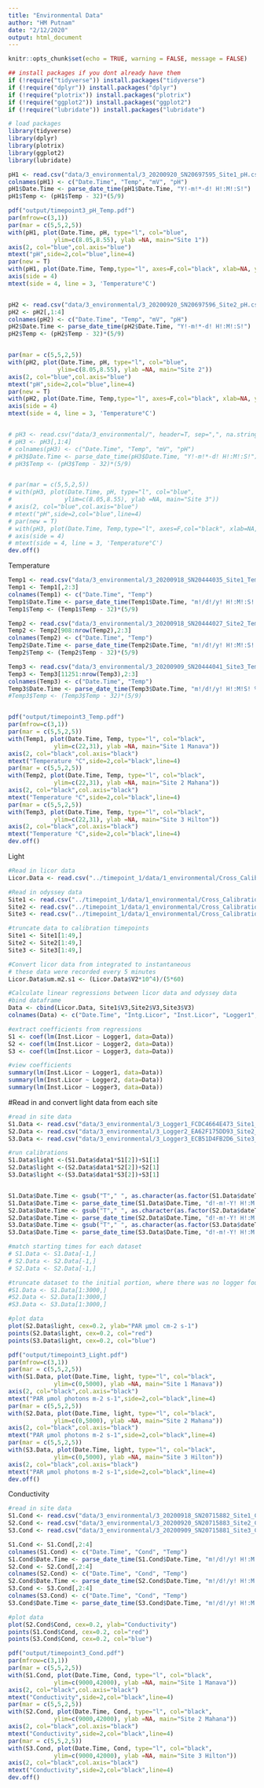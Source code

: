 ```yaml
---
title: "Environmental Data"
author: "HM Putnam"
date: "2/12/2020"
output: html_document
---
```


```r
knitr::opts_chunk$set(echo = TRUE, warning = FALSE, message = FALSE)

## install packages if you dont already have them
if (!require("tidyverse")) install.packages("tidyverse")
if (!require("dplyr")) install.packages("dplyr")
if (!require("plotrix")) install.packages("plotrix")
if (!require("ggplot2")) install.packages("ggplot2")
if (!require("lubridate")) install.packages("lubridate")

# load packages
library(tidyverse)
library(dplyr)
library(plotrix)
library(ggplot2)
library(lubridate)
```

```r
pH1 <- read.csv("data/3_environmental/3_20200920_SN20697595_Site1_pH.csv", header=T, sep=",", na.strings="NA",skip=1) #load  data
colnames(pH1) <- c("Date.Time", "Temp", "mV", "pH")
pH1$Date.Time <- parse_date_time(pH1$Date.Time, "Y!-m!*-d! H!:M!:S!") 
pH1$Temp <- (pH1$Temp - 32)*(5/9)

pdf("output/timepoint3_pH_Temp.pdf")
par(mfrow=c(3,1))
par(mar = c(5,5,2,5))
with(pH1, plot(Date.Time, pH, type="l", col="blue", 
             ylim=c(8.05,8.55), ylab =NA, main="Site 1"))
axis(2, col="blue",col.axis="blue")
mtext("pH",side=2,col="blue",line=4) 
par(new = T)
with(pH1, plot(Date.Time, Temp,type="l", axes=F,col="black", xlab=NA, ylab=NA, ylim=c(27,32)))
axis(side = 4)
mtext(side = 4, line = 3, 'Temperature°C')


pH2 <- read.csv("data/3_environmental/3_20200920_SN20697596_Site2_pH.csv", header=T, sep=",", na.strings="NA", skip=2) #load  data
pH2 <- pH2[,1:4]
colnames(pH2) <- c("Date.Time", "Temp", "mV", "pH")
pH2$Date.Time <- parse_date_time(pH2$Date.Time, "Y!-m!*-d! H!:M!:S!")
pH2$Temp <- (pH2$Temp - 32)*(5/9)


par(mar = c(5,5,2,5))
with(pH2, plot(Date.Time, pH, type="l", col="blue", 
              ylim=c(8.05,8.55), ylab =NA, main="Site 2"))
axis(2, col="blue",col.axis="blue")
mtext("pH",side=2,col="blue",line=4) 
par(new = T)
with(pH2, plot(Date.Time, Temp,type="l", axes=F,col="black", xlab=NA, ylab=NA, ylim=c(27,32)))
axis(side = 4)
mtext(side = 4, line = 3, 'Temperature°C')


# pH3 <- read.csv("data/3_environmental/", header=T, sep=",", na.strings="NA", skip=2) #load  data
# pH3 <- pH3[,1:4]
# colnames(pH3) <- c("Date.Time", "Temp", "mV", "pH")
# pH3$Date.Time <- parse_date_time(pH3$Date.Time, "Y!-m!*-d! H!:M!:S!")
# pH3$Temp <- (pH3$Temp - 32)*(5/9)


# par(mar = c(5,5,2,5))
# with(pH3, plot(Date.Time, pH, type="l", col="blue", 
#               ylim=c(8.05,8.55), ylab =NA, main="Site 3"))
# axis(2, col="blue",col.axis="blue")
# mtext("pH",side=2,col="blue",line=4) 
# par(new = T)
# with(pH3, plot(Date.Time, Temp,type="l", axes=F,col="black", xlab=NA, ylab=NA, ylim=c(27,32)))
# axis(side = 4)
# mtext(side = 4, line = 3, 'Temperature°C')
dev.off()
```

Temperature
```r
Temp1 <- read.csv("data/3_environmental/3_20200918_SN20444035_Site1_Temp.csv", header=T, sep=",", na.strings="NA",skip=1) #load  data
Temp1 <- Temp1[,2:3]
colnames(Temp1) <- c("Date.Time", "Temp")
Temp1$Date.Time <- parse_date_time(Temp1$Date.Time, "m!/d!/y! H!:M!:S! %p") 
Temp1$Temp <- (Temp1$Temp - 32)*(5/9)

Temp2 <- read.csv("data/3_environmental/3_20200918_SN20444027_Site2_Temp.csv", header=T, sep=",", na.strings="NA",skip=1) #load  data
Temp2 <- Temp2[908:nrow(Temp2),2:3]
colnames(Temp2) <- c("Date.Time", "Temp")
Temp2$Date.Time <- parse_date_time(Temp2$Date.Time, "m!/d!/y! H!:M!:S! %p") 
Temp2$Temp <- (Temp2$Temp - 32)*(5/9)

Temp3 <- read.csv("data/3_environmental/3_20200909_SN20444041_Site3_Temp.csv", header=T, sep=",", na.strings="NA",skip=1) #load  data
Temp3 <- Temp3[11251:nrow(Temp3),2:3]
colnames(Temp3) <- c("Date.Time", "Temp")
Temp3$Date.Time <- parse_date_time(Temp3$Date.Time, "m!/d!/y! H!:M!S! %p") 
#Temp3$Temp <- (Temp3$Temp - 32)*(5/9)


pdf("output/timepoint3_Temp.pdf")
par(mfrow=c(3,1))
par(mar = c(5,5,2,5))
with(Temp1, plot(Date.Time, Temp, type="l", col="black", 
             ylim=c(22,31), ylab =NA, main="Site 1 Manava"))
axis(2, col="black",col.axis="black")
mtext("Temperature °C",side=2,col="black",line=4) 
par(mar = c(5,5,2,5))
with(Temp2, plot(Date.Time, Temp, type="l", col="black", 
             ylim=c(22,31), ylab =NA, main="Site 2 Mahana"))
axis(2, col="black",col.axis="black")
mtext("Temperature °C",side=2,col="black",line=4) 
par(mar = c(5,5,2,5))
with(Temp3, plot(Date.Time, Temp, type="l", col="black", 
             ylim=c(22,31), ylab =NA, main="Site 3 Hilton"))
axis(2, col="black",col.axis="black")
mtext("Temperature °C",side=2,col="black",line=4) 
dev.off()
```
Light
```r
#Read in licor data
Licor.Data <- read.csv("../timepoint_1/data/1_environmental/Cross_Calibration/20200111/1_20200111_Licor_Light_Calib.csv", header=FALSE)

#Read in odyssey data
Site1 <- read.csv("../timepoint_1/data/1_environmental/Cross_Calibration/20200111/Logger1_FCDC4664E473_1578805794987.csv", header=FALSE, skip=81)
Site2 <- read.csv("../timepoint_1/data/1_environmental/Cross_Calibration/20200111/Logger2_EA62F175DD93_1578805769597.csv", header=FALSE, skip=83)
Site3 <- read.csv("../timepoint_1/data/1_environmental/Cross_Calibration/20200111/Logger3_ECB51D4FB2D6_1578805825453.csv", header=FALSE, skip=83)

#truncate data to calibration timepoints
Site1 <- Site1[1:49,]
Site2 <- Site2[1:49,]
Site3 <- Site3[1:49,]

#Convert licor data from integrated to instantaneous
# these data were recorded every 5 minutes
Licor.Data$um.m2.s1 <- (Licor.Data$V2*10^4)/(5*60)

#Calculate linear regressions between licor data and odyssey data
#bind dataframe
Data <- cbind(Licor.Data, Site1$V3,Site2$V3,Site3$V3)
colnames(Data) <- c("Date.Time", "Intg.Licor", "Inst.Licor", "Logger1", "Logger2", "Logger3")

#extract coefficients from regressions
S1 <- coef(lm(Inst.Licor ~ Logger1, data=Data))
S2 <- coef(lm(Inst.Licor ~ Logger2, data=Data))
S3 <- coef(lm(Inst.Licor ~ Logger3, data=Data))

#view coefficients
summary(lm(Inst.Licor ~ Logger1, data=Data))
summary(lm(Inst.Licor ~ Logger2, data=Data))
summary(lm(Inst.Licor ~ Logger3, data=Data))
```

#Read in and convert light data from each site
```r
#read in site data
S1.Data <- read.csv("data/3_environmental/3_Logger1_FCDC4664E473_Site1_Light.csv")
S2.Data <- read.csv("data/3_environmental/3_Logger2_EA62F175DD93_Site2_Light.csv")
S3.Data <- read.csv("data/3_environmental/3_Logger3_ECB51D4FB2D6_Site3_Light.csv")

#run calibrations
S1.Data$light <-(S1.Data$data1*S1[2])+S1[1]
S2.Data$light <-(S2.Data$data1*S2[2])+S2[1]
S3.Data$light <-(S3.Data$data1*S3[2])+S3[1]


S1.Data$Date.Time <- gsub("T"," ", as.character(as.factor(S1.Data$dateTime)))
S1.Data$Date.Time <- parse_date_time(S1.Data$Date.Time, "d!-m!-Y! H!:M!:S!") 
S2.Data$Date.Time <- gsub("T"," ", as.character(as.factor(S2.Data$dateTime)))
S2.Data$Date.Time <- parse_date_time(S2.Data$Date.Time, "d!-m!-Y! H!:M!:S!") 
S3.Data$Date.Time <- gsub("T"," ", as.character(as.factor(S3.Data$dateTime)))
S3.Data$Date.Time <- parse_date_time(S3.Data$Date.Time, "d!-m!-Y! H!:M!:S!") 

#match starting times for each dataset
# S1.Data <- S1.Data[-1,]
# S2.Data <- S2.Data[-1,]
# S2.Data <- S2.Data[-1,]

#truncate dataset to the initial portion, where there was no logger fouling
#S1.Data <- S1.Data[1:3000,]
#S2.Data <- S2.Data[1:3000,]
#S3.Data <- S3.Data[1:3000,]

#plot data
plot(S2.Data$light, cex=0.2, ylab="PAR µmol cm-2 s-1")
points(S2.Data$light, cex=0.2, col="red")
points(S3.Data$light, cex=0.2, col="blue")

pdf("output/timepoint3_Light.pdf")
par(mfrow=c(3,1))
par(mar = c(5,5,2,5))
with(S1.Data, plot(Date.Time, light, type="l", col="black", 
             ylim=c(0,5000), ylab =NA, main="Site 1 Manava"))
axis(2, col="black",col.axis="black")
mtext("PAR µmol photons m-2 s-1",side=2,col="black",line=4) 
par(mar = c(5,5,2,5))
with(S2.Data, plot(Date.Time, light, type="l", col="black", 
             ylim=c(0,5000), ylab =NA, main="Site 2 Mahana"))
axis(2, col="black",col.axis="black")
mtext("PAR µmol photons m-2 s-1",side=2,col="black",line=4) 
par(mar = c(5,5,2,5))
with(S3.Data, plot(Date.Time, light, type="l", col="black", 
             ylim=c(0,5000), ylab =NA, main="Site 3 Hilton"))
axis(2, col="black",col.axis="black")
mtext("PAR µmol photons m-2 s-1",side=2,col="black",line=4) 
dev.off()
```

Conductivity
```r
#read in site data
S1.Cond <- read.csv("data/3_environmental/3_20200918_SN20715882_Site1_Conductivity.csv", header = T, skip=1)
S2.Cond <- read.csv("data/3_environmental/3_20200920_SN20715883_Site2_Conductivity.csv", header = T, skip=1)
S3.Cond <- read.csv("data/3_environmental/3_20200909_SN20715881_Site3_Conductivity.csv", header = T, skip=1)

S1.Cond <- S1.Cond[,2:4]
colnames(S1.Cond) <- c("Date.Time", "Cond", "Temp")
S1.Cond$Date.Time <- parse_date_time(S1.Cond$Date.Time, "m!/d!/y! H!:M!S! %p") 
S2.Cond <- S2.Cond[,2:4]
colnames(S2.Cond) <- c("Date.Time", "Cond", "Temp")
S2.Cond$Date.Time <- parse_date_time(S2.Cond$Date.Time, "m!/d!/y! H!:M!S! %p") 
S3.Cond <- S3.Cond[,2:4]
colnames(S3.Cond) <- c("Date.Time", "Cond", "Temp")
S3.Cond$Date.Time <- parse_date_time(S3.Cond$Date.Time, "m!/d!/y! H!:M!S! %p") 

#plot data
plot(S2.Cond$Cond, cex=0.2, ylab="Conductivity")
points(S1.Cond$Cond, cex=0.2, col="red")
points(S3.Cond$Cond, cex=0.2, col="blue")

pdf("output/timepoint3_Cond.pdf")
par(mfrow=c(3,1))
par(mar = c(5,5,2,5))
with(S1.Cond, plot(Date.Time, Cond, type="l", col="black", 
             ylim=c(9000,42000), ylab =NA, main="Site 1 Manava"))
axis(2, col="black",col.axis="black")
mtext("Conductivity",side=2,col="black",line=4) 
par(mar = c(5,5,2,5))
with(S2.Cond, plot(Date.Time, Cond, type="l", col="black", 
             ylim=c(9000,42000), ylab =NA, main="Site 2 Mahana"))
axis(2, col="black",col.axis="black")
mtext("Conductivity",side=2,col="black",line=4) 
par(mar = c(5,5,2,5))
with(S3.Cond, plot(Date.Time, Cond, type="l", col="black", 
             ylim=c(9000,42000), ylab =NA, main="Site 3 Hilton"))
axis(2, col="black",col.axis="black")
mtext("Conductivity",side=2,col="black",line=4) 
dev.off()

```

